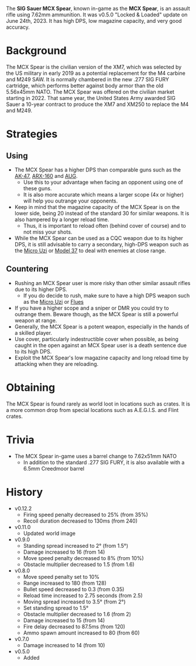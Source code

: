 The **SIG Sauer MCX Spear**, known in-game as the **MCX Spear**, is an assault rifle using 7.62mm ammunition. It was v0.5.0 "Locked & Loaded" update on June 24th, 2023. It has high DPS, low magazine capacity, and very good accuracy.

# Background
The MCX Spear is the civilian version of the XM7, which was selected by the US military in early 2019 as a potential replacement for the M4 carbine and M249 SAW. It is normally chambered in the new .277 SIG FURY cartridge, which performs better against body armor than the old 5.56x45mm NATO. The MCX Spear was offered on the civilian market starting in 2022. That same year, the United States Army awarded SIG Sauer a 10-year contract to produce the XM7 and XM250 to replace the M4 and M249.

# Strategies
## Using
- The MCX Spear has a higher DPS than comparable guns such as the [AK-47](/weapons/guns/ak47), [ARX-160](/weapons/guns/arx160) and [AUG](/weapons/guns/aug).
  - Use this to your advantage when facing an opponent using one of these guns.
  - It is also more accurate which means a larger scope (4x or higher) will help you outrange your opponents.
- Keep in mind that the magazine capacity of the MCX Spear is on the lower side, being 20 instead of the standard 30 for similar weapons. It is also hampered by a longer reload time.
  - Thus, it is important to reload often (behind cover of course) and to not miss your shots.
- While the MCX Spear can be used as a CQC weapon due to its higher DPS, it is still advisable to carry a secondary, high-DPS weapon such as the [Micro Uzi](/weapons/guns/micro_uzi) or [Model 37](/weapons/guns/model_37) to deal with enemies at close range.

## Countering

- Rushing an MCX Spear user is more risky than other similar assault rifles due to its higher DPS.
  - If you do decide to rush, make sure to have a high DPS weapon such as the [Micro Uzi](/weapons/guns/micro_uzi) or [Flues](/weapons/guns/flues)
- If you have a higher scope and a sniper or DMR you could try to outrange them. Beware though, as the MCX Spear is still a powerful weapon at range.
- Generally, the MCX Spear is a potent weapon, especially in the hands of a skilled player.
- Use cover, particularly indestructible cover when possible, as being caught in the open against an MCX Spear user is a death sentence due to its high DPS.
- Exploit the MCX Spear's low magazine capacity and long reload time by attacking when they are reloading.

# Obtaining
The MCX Spear is found rarely as world loot in locations such as crates. It is a more common drop from special locations such as A.E.G.I.S. and Flint crates.

# Trivia
- The MCX Spear in-game uses a barrel change to 7.62x51mm NATO
  - In addition to the standard .277 SIG FURY, it is also available with a 6.5mm Creedmoor barrel

# History
- v0.12.2
  - Firing speed penalty decreased to 25% (from 35%)
  - Recoil duration decreased to 130ms (from 240)
- v0.11.0
  - Updated world image
- v0.9.0
  - Standing spread increased to 2° (from 1.5°)
  - Damage increased to 16 (from 14)
  - Move speed penalty decreased to 8% (from 10%)
  - Obstacle multiplier decreased to 1.5 (from 1.6)
- v0.8.0
  - Move speed penalty set to 10%
  - Range increased to 180 (from 128)
  - Bullet speed decreased to 0.3 (from 0.35)
  - Reload time increased to 2.75 seconds (from 2.5)
  - Moving spread increased to 3.5° (from 2°)
  - Set standing spread to 1.5° 
  - Obstacle multiplier decreased to 1.6 (from 2)
  - Damage increased to 15 (from 14)
  - Fire delay decreased to 87.5ms (from 120)
  - Ammo spawn amount increased to 80 (from 60)
- v0.7.0
  - Damage increased to 14 (from 10)
- v0.5.0
  - Added
